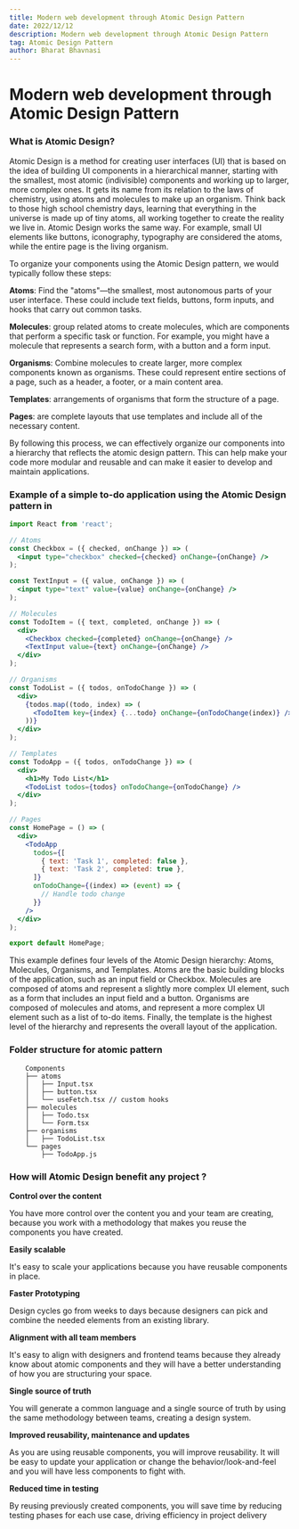```yaml
---
title: Modern web development through Atomic Design Pattern
date: 2022/12/12
description: Modern web development through Atomic Design Pattern
tag: Atomic Design Pattern
author: Bharat Bhavnasi
---
```


# Modern web development through Atomic Design Pattern

### What is Atomic Design?
Atomic Design is a method for creating user interfaces (UI) that is based on the idea of building UI components in a hierarchical manner, starting with the smallest, most atomic (indivisible) components and working up to larger, more complex ones. It gets its name from its relation to the laws of chemistry, using atoms and molecules to make up an organism. Think back to those high school chemistry days, learning that everything in the universe is made up of tiny atoms, all working together to create the reality we live in. Atomic Design works the same way. For example, small UI elements like buttons, iconography, typography are considered the atoms, while the entire page is the living organism.

To organize your components using the Atomic Design pattern, we would typically follow these steps:

**Atoms**: Find the "atoms"—the smallest, most autonomous parts of your user interface. These could include text fields, buttons, form inputs, and hooks that carry out common tasks. 

**Molecules**: group related atoms to create molecules, which are components that perform a specific task or function. For example, you might have a molecule that represents a search form, with a button and a form input.

**Organisms**: Combine molecules to create larger, more complex components known as organisms. These could represent entire sections of a page, such as a header, a footer, or a main content area. 

**Templates**:  arrangements of organisms that form the structure of a page.

**Pages**: are complete layouts that use templates and include all of the necessary content.


By following this process, we can effectively organize our components into a hierarchy that reflects the atomic design pattern. This can help make your code more modular and reusable and can make it easier to develop and maintain applications.


### Example of a simple to-do application using the Atomic Design pattern in

```jsx 
import React from 'react';

// Atoms
const Checkbox = ({ checked, onChange }) => (
  <input type="checkbox" checked={checked} onChange={onChange} />
);

const TextInput = ({ value, onChange }) => (
  <input type="text" value={value} onChange={onChange} />
);

// Molecules
const TodoItem = ({ text, completed, onChange }) => (
  <div>
    <Checkbox checked={completed} onChange={onChange} />
    <TextInput value={text} onChange={onChange} />
  </div>
);

// Organisms
const TodoList = ({ todos, onTodoChange }) => (
  <div>
    {todos.map((todo, index) => (
      <TodoItem key={index} {...todo} onChange={onTodoChange(index)} />
    ))}
  </div>
);

// Templates
const TodoApp = ({ todos, onTodoChange }) => (
  <div>
    <h1>My Todo List</h1>
    <TodoList todos={todos} onTodoChange={onTodoChange} />
  </div>
);

// Pages
const HomePage = () => (
  <div>
    <TodoApp
      todos={[
        { text: 'Task 1', completed: false },
        { text: 'Task 2', completed: true },
      ]}
      onTodoChange={(index) => (event) => {
        // Handle todo change
      }}
    />
  </div>
);

export default HomePage;

```

This example defines four levels of the Atomic Design hierarchy: Atoms, Molecules, Organisms, and Templates. Atoms are the basic building blocks of the application, such as an input field or Checkbox. Molecules are composed of atoms and represent a slightly more complex UI element, such as a form that includes an input field and a button. Organisms are composed of molecules and atoms, and represent a more complex UI element such as a list of to-do items. Finally, the template is the highest level of the hierarchy and represents the overall layout of the application.

### Folder structure for atomic pattern

```
    Components 
    ├── atoms
    │   ├── Input.tsx
    │   ├── button.tsx
    │   └── useFetch.tsx // custom hooks 
    ├── molecules
    │   ├── Todo.tsx
    │   └── Form.tsx
    ├── organisms
    │   ├── TodoList.tsx
    └── pages
        ├── TodoApp.js
```

### How will Atomic Design benefit any project ?

**Control over the content**

You have more control over the content you and your team are creating, because you work with a methodology that makes you reuse the components you have created.

**Easily scalable**

It's easy to scale your applications because you have reusable components in place.

**Faster Prototyping**

Design cycles go from weeks to days because designers can pick and combine the needed elements from an existing library.

**Alignment with all team members**

It's easy to align with designers and frontend teams because they already know about atomic components and they will have a better understanding of how you are structuring your space.

**Single source of truth**

You will generate a common language and a single source of truth by using the same methodology between teams, creating a design system.

**Improved reusability, maintenance and updates**

As you are using reusable components, you will improve reusability. It will be easy to update your application or change the behavior/look-and-feel and you will have less components to fight with.

**Reduced time in testing**

By reusing previously created components, you will save time by reducing testing phases for each use case, driving efficiency in project delivery